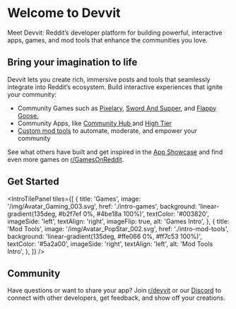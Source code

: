 
# Welcome to Devvit

Meet Devvit: Reddit’s developer platform for building powerful, interactive apps, games, and mod tools that enhance the communities you love.

## Bring your imagination to life

Devvit lets you create rich, immersive posts and tools that seamlessly integrate into Reddit’s ecosystem. Build interactive experiences that ignite your community:

<div style={{ display: 'flex', alignItems: 'center', gap: '2rem', flexWrap: 'wrap', minHeight: 280 }}>
  <div style={{ flex: 1, minWidth: 460 }}>
    <ul>
      <li>Community Games such as <a href="https://www.reddit.com/r/Pixelary/">Pixelary</a>, <a href="https://www.reddit.com/r/SwordAndSupperGame/">Sword And Supper</a>, and <a href = "https://www.reddit.com/r/RedditGames/"> Flappy Goose.</a></li>
      <li>Community Apps, like <a href="https://www.reddit.com/r/FortNiteBR/"> Community Hub </a> and <a href="https://www.reddit.com/r/hightier/">High Tier</a></li>
      <li><a href="https://www.reddit.com/r/ModSupport/comments/1k6szsj/devvit_apps_for_moderation_a_list/">Custom mod tools</a> to automate, moderate, and empower your community</li>
    </ul>
  </div>
  <div style={{ flex: 1, minWidth: 260, display: 'flex', justifyContent: 'center', alignItems: 'center' }}>
    <RotatingImage images={[
      BuildItBuilding,
      DarkDungeon,
      RiddonkulousGuess,
      FlappyGoose,
      SwordAndSupper,
      Hightier,
    ]} interval={3000} style={{ height: 280, width: 340, maxWidth: '100%', maxHeight: '100%' }} />
  </div>
</div>

See what others have built and get inspired in the [App Showcase](../examples/app-showcase) and find even more games on [r/GamesOnReddit](https://www.reddit.com/r/GamesOnReddit/).

## Get Started

<IntroTilePanel
  tiles={[
    {
      title: 'Games',
      image: '/img/Avatar_Gaming_003.svg',
      href: './intro-games',
      background: 'linear-gradient(135deg, #b2f7ef 0%, #4be18a 100%)',
      textColor: '#003820',
      imageSide: 'left',
      textAlign: 'right',
      imageFlip: true,
      alt: 'Games Intro',
    },
    {
      title: 'Mod Tools',
      image: '/img/Avatar_PopStar_002.svg',
      href: './intro-mod-tools',
      background: 'linear-gradient(135deg, #ffe066 0%, #ff7c53 100%)',
      textColor: '#5a2a00',
      imageSide: 'right',
      textAlign: 'left',
      alt: 'Mod Tools Intro',
    },
  ]}
/>

## Community

Have questions or want to share your app? Join [r/devvit](https://www.reddit.com/r/devvit/) or our [Discord](https://discord.gg/Cd43ExtEFS) to connect with other developers, get feedback, and show off your creations.
